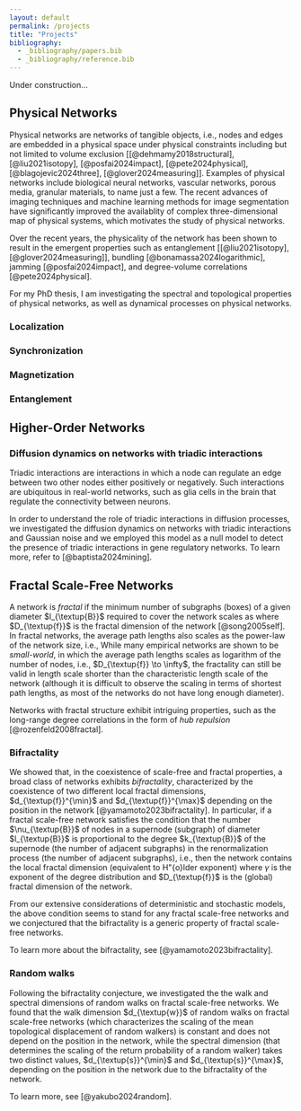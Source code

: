```yaml
---
layout: default
permalink: /projects
title: "Projects"
bibliography:
  - _bibliography/papers.bib
  - _bibliography/reference.bib
---
```


Under construction...

## Physical Networks

Physical networks are networks of tangible objects, i.e., nodes and edges are embedded in a physical space under physical constraints including but not limited to volume exclusion [[@dehmamy2018structural], [@liu2021isotopy], [@posfai2024impact], [@pete2024physical], [@blagojevic2024three], [@glover2024measuring]]. 
Examples of physical networks include biological neural networks, vascular networks, porous media, granular materials, to name just a few.
The recent advances of imaging techniques and machine learning methods for image segmentation have significantly improved the availablity of complex three-dimensional map of physical systems, which motivates the study of physical networks.

Over the recent years, the physicality of the network has been shown to result in the emergent properties such as entanglement [[@liu2021isotopy], [@glover2024measuring]], bundling [@bonamassa2024logarithmic], jamming [@posfai2024impact], and degree-volume correlations [@pete2024physical].

For my PhD thesis, I am investigating the spectral and topological properties of physical networks, as well as dynamical processes on physical networks.

### Localization

### Synchronization

### Magnetization

### Entanglement

## Higher-Order Networks

### Diffusion dynamics on networks with triadic interactions

Triadic interactions are interactions in which a node can regulate an edge between two other nodes either positively or negatively. 
Such interactions are ubiquitous in real-world networks, such as glia cells in the brain that regulate the connectivity between neurons.

In order to understand the role of triadic interactions in diffusion processes, we investigated the diffusion dynamics on networks with triadic interactions and Gaussian noise and we employed this model as a null model to detect the presence of triadic interactions in gene regulatory networks. 
To learn more, refer to [@baptista2024mining].

## Fractal Scale-Free Networks

A network is *fractal* if the minimum number of subgraphs (boxes) of a given diameter $l_{\textup{B}}$ required to cover the network scales as
\begin{equation}
  N_{\textup{B}}(l_{\textup{B}}) \sim l_{\textup{B}}^{-D_{\textup{f}}}
\end{equation}
where $D_{\textup{f}}$ is the fractal dimension of the network [@song2005self]. 
In fractal networks, the average path lengths also scales as the power-law of the network size, i.e.,
\begin{equation}
  \langle l \rangle \sim N^{1/D_{\textup{f}}}.
\end{equation}
While many empirical networks are shown to be *small-world*, in which the average path lengths scales as logarithm of the number of nodes, i.e., $D_{\textup{f}} \to \infty$, the fractality can still be valid in length scale shorter than the characteristic length scale of the network (although it is difficult to observe the scaling in terms of shortest path lengths, as most of the networks do not have long enough diameter).

Networks with fractal structure exhibit intriguing properties, such as the long-range degree correlations in the form of *hub repulsion* [@rozenfeld2008fractal].

### Bifractality

We showed that, in the coexistence of scale-free and fractal properties, a broad class of networks exhibits *bifractality*, characterized by the coexistence of two different local fractal dimensions, $d_{\textup{f}}^{\min}$ and $d_{\textup{f}}^{\max}$ depending on the position in the network [@yamamoto2023bifractality].
In particular, if a fractal scale-free network satisfies the condition that the number $\nu_{\textup{B}}$ of nodes in a supernode (subgraph) of diameter $l_{\textup{B}}$ is proportional to the degree $k_{\textup{B}}$ of the supernode (the number of adjacent subgraphs) in the renormalization process (the number of adjacent subgraphs), i.e.,
\begin{equation}
  \nu_{\textup{B}} \propto k_{\textup{B}},
\end{equation}
then the network contains the local fractal dimension (equivalent to H\"{o}lder exponent) 
\begin{equation}
    d_{\textup{f}}^{\max} = D_{\textup{f}}, \quad d_{\textup{f}}^{\min} = D_{\textup{f}} \left(\frac{\gamma-2}{\gamma-1}\right),
\end{equation}
where $\gamma$ is the exponent of the degree distribution and $D_{\textup{f}}$ is the (global) fractal dimension of the network.

From our extensive considerations of deterministic and stochastic models, the above condition seems to stand for any fractal scale-free networks and we conjectured that the bifractality is a generic property of fractal scale-free networks.

To learn more about the bifractality, see [@yamamoto2023bifractality].

### Random walks

Following the bifractality conjecture, we investigated the the walk and spectral dimensions of random walks on fractal scale-free networks. 
We found that the walk dimension $d_{\textup{w}}$ of random walks on fractal scale-free networks (which characterizes the scaling of the mean topological displacement of random walkers) is constant and does not depend on the position in the network, while the spectral dimension (that determines the scaling of the return probability of a random walker) takes two distinct values, $d_{\textup{s}}^{\min}$ and $d_{\textup{s}}^{\max}$, depending on the position in the network due to the bifractality of the network.

To learn more, see [@yakubo2024random].

